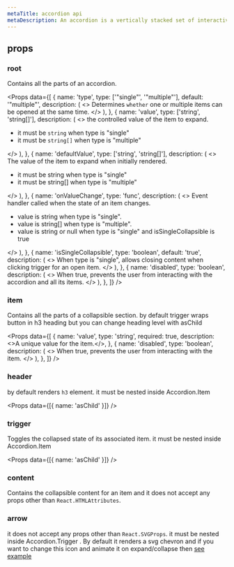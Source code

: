 ```yaml
---
metaTitle: accordion api
metaDescription: An accordion is a vertically stacked set of interactive headings that each contain a title representing a section of content.
---
```


## props

### root

Contains all the parts of an accordion.

<Props
  data={[
    {
      name: 'type',
      type: ['"single"', '"multiple"'],
      default: '"multiple"',
      description: (
        <>
          Determines <code>whether</code> one or multiple items can be
          opened at the same time.
        </>
      ),
    },
    {
      name: 'value',
      type: ['string', 'string[]'],
      description: (
        <>
          the controlled value of the item to expand.
          <ul>
            <li>
              it must be <code>string</code> when type is "single"
            </li>
            <li>
              it must be <code>string[]</code> when type is "multiple"
            </li>
          </ul>
        </>
      ),
    },
    {
      name: 'defaultValue',
      type: ['string', 'string[]'],
      description: (
        <>
          The value of the item to expand when initially rendered.
          <ul>
            <li>it must be string when type is "single"</li>
            <li>it must be string[] when type is "multiple"</li>
          </ul>
        </>
      ),
    },
    {
      name: 'onValueChange',
      type: 'func',
      description: (
        <>
          Event handler called when the state of an item changes.
          <ul>
            <li>value is string when type is "single".</li>
            <li>value is string[] when type is "multiple".</li>
            <li>
              value is string or null when type is "single" and
              isSingleCollapsible is true
            </li>
          </ul>
        </>
      ),
    },
    {
      name: 'isSingleCollapsible',
      type: 'boolean',
      default: 'true',
      description: (
        <>
          When type is "single", allows closing content when clicking
          trigger for an open item.
        </>
      ),
    },
    {
      name: 'disabled',
      type: 'boolean',
      description: (
        <>
          When true, prevents the user from interacting with the
          accordion and all its items.
        </>
      ),
    },
  ]}
/>

### item

Contains all the parts of a collapsible section. by default trigger wraps button in h3 heading but you can change heading level with asChild

<Props
  data={[
    {
      name: 'value',
      type: 'string',
      required: true,
      description: <>A unique value for the item.</>,
    },
    {
      name: 'disabled',
      type: 'boolean',
      description: (
        <>
          When true, prevents the user from interacting with the item.
        </>
      ),
    },
  ]}
/>

### header

by default renders <code>h3</code> element. it must be nested inside Accordion.Item

<Props data={[{ name: 'asChild' }]} />

### trigger

Toggles the collapsed state of its associated item. it must be nested inside Accordion.Item

<Props data={[{ name: 'asChild' }]} />

### content

Contains the collapsible content for an item and it does not accept any props other than <code>React.HTMLAttributes</code>.

### arrow

it does not accept any props other than <code>React.SVGProps</code>. it must be nested inside Accordion.Trigger
. By default it renders a svg chevron and if you want to change this icon and animate it on expand/collapse then [see example](#custom-indicator-example)
